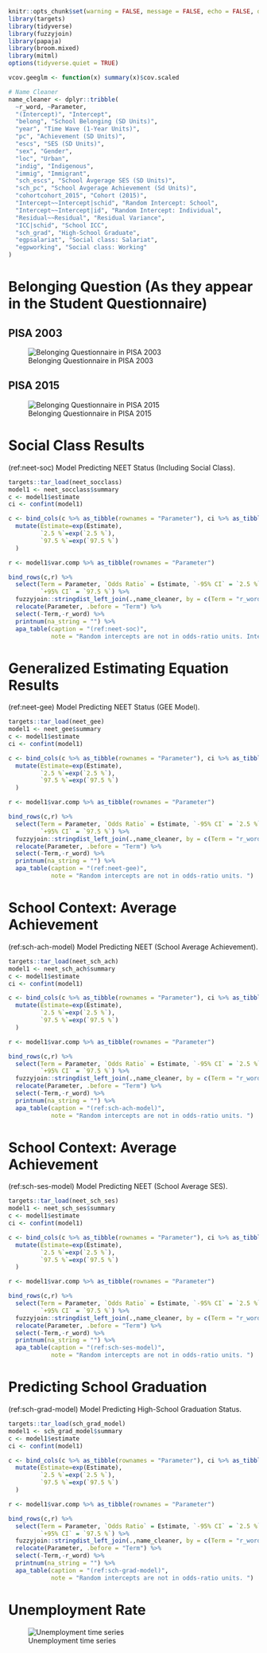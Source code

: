 ```r
knitr::opts_chunk$set(warning = FALSE, message = FALSE, echo = FALSE, dpi = 300)
library(targets)
library(tidyverse)
library(fuzzyjoin)
library(papaja)
library(broom.mixed)
library(mitml)
options(tidyverse.quiet = TRUE)

vcov.geeglm <- function(x) summary(x)$cov.scaled

# Name Cleaner
name_cleaner <- dplyr::tribble(
  ~r_word, ~Parameter,
  "(Intercept)", "Intercept",
  "belong", "School Belonging (SD Units)",
  "year", "Time Wave (1-Year Units)",
  "pc", "Achievement (SD Units)",
  "escs", "SES (SD Units)",
  "sex", "Gender",
  "loc", "Urban",
  "indig", "Indigenous",
  "immig", "Immigrant",
  "sch_escs", "School Avgerage SES (SD Units)",
  "sch_pc", "School Avgerage Achievement (Sd Units)",
  "cohortcohort_2015", "Cohort (2015)",
  "Intercept~~Intercept|schid", "Random Intercept: School",
  "Intercept~~Intercept|id", "Random Intercept: Individual",
  "Residual~~Residual", "Residual Variance",
  "ICC|schid", "School ICC",
  "sch_grad", "High-School Graduate",
  "egpsalariat", "Social class: Salariat",
  "egpworking", "Social class: Working"
)
```

# Belonging Question (As they appear in the Student Questionnaire)

## PISA 2003

![Belonging Questionnaire in PISA 2003](img/belong_2003.png)

## PISA 2015

![Belonging Questionnaire in PISA 2015](img/belong_2015.png)

# Social Class Results

(ref:neet-soc) Model Predicting NEET Status (Including Social Class).

```r
targets::tar_load(neet_socclass)
model1 <- neet_socclass$summary
c <- model1$estimate
ci <- confint(model1)

c <- bind_cols(c %>% as_tibble(rownames = "Parameter"), ci %>% as_tibble()) %>%
  mutate(Estimate=exp(Estimate),
         `2.5 %`=exp(`2.5 %`),
         `97.5 %`=exp(`97.5 %`)
  )

r <- model1$var.comp %>% as_tibble(rownames = "Parameter")

bind_rows(c,r) %>% 
  select(Term = Parameter, `Odds Ratio` = Estimate, `-95% CI` = `2.5 %`,
         `+95% CI` = `97.5 %`) %>%
  fuzzyjoin::stringdist_left_join(.,name_cleaner, by = c(Term = "r_word")) %>%
  relocate(Parameter, .before = "Term") %>%
  select(-Term,-r_word) %>%
  printnum(na_string = "") %>%
  apa_table(caption = "(ref:neet-soc)",
            note = "Random intercepts are not in odds-ratio units. Intermediate class is reference class.")

```

# Generalized Estimating Equation Results

(ref:neet-gee) Model Predicting NEET Status (GEE Model).

```r
targets::tar_load(neet_gee)
model1 <- neet_gee$summary
c <- model1$estimate
ci <- confint(model1)

c <- bind_cols(c %>% as_tibble(rownames = "Parameter"), ci %>% as_tibble()) %>%
  mutate(Estimate=exp(Estimate),
         `2.5 %`=exp(`2.5 %`),
         `97.5 %`=exp(`97.5 %`)
  )

r <- model1$var.comp %>% as_tibble(rownames = "Parameter")

bind_rows(c,r) %>% 
  select(Term = Parameter, `Odds Ratio` = Estimate, `-95% CI` = `2.5 %`,
         `+95% CI` = `97.5 %`) %>%
  fuzzyjoin::stringdist_left_join(.,name_cleaner, by = c(Term = "r_word")) %>%
  relocate(Parameter, .before = "Term") %>%
  select(-Term,-r_word) %>%
  printnum(na_string = "") %>%
  apa_table(caption = "(ref:neet-gee)",
            note = "Random intercepts are not in odds-ratio units. ")

```


# School Context: Average Achievement

(ref:sch-ach-model) Model Predicting NEET (School Average Achievement).

```r
targets::tar_load(neet_sch_ach)
model1 <- neet_sch_ach$summary
c <- model1$estimate
ci <- confint(model1)

c <- bind_cols(c %>% as_tibble(rownames = "Parameter"), ci %>% as_tibble()) %>%
  mutate(Estimate=exp(Estimate),
         `2.5 %`=exp(`2.5 %`),
         `97.5 %`=exp(`97.5 %`)
  )

r <- model1$var.comp %>% as_tibble(rownames = "Parameter")

bind_rows(c,r) %>% 
  select(Term = Parameter, `Odds Ratio` = Estimate, `-95% CI` = `2.5 %`,
         `+95% CI` = `97.5 %`) %>%
  fuzzyjoin::stringdist_left_join(.,name_cleaner, by = c(Term = "r_word")) %>%
  relocate(Parameter, .before = "Term") %>%
  select(-Term,-r_word) %>%
  printnum(na_string = "") %>%
  apa_table(caption = "(ref:sch-ach-model)",
            note = "Random intercepts are not in odds-ratio units. ")

```

# School Context: Average Achievement

(ref:sch-ses-model) Model Predicting NEET (School Average SES).

```r
targets::tar_load(neet_sch_ses)
model1 <- neet_sch_ses$summary
c <- model1$estimate
ci <- confint(model1)

c <- bind_cols(c %>% as_tibble(rownames = "Parameter"), ci %>% as_tibble()) %>%
  mutate(Estimate=exp(Estimate),
         `2.5 %`=exp(`2.5 %`),
         `97.5 %`=exp(`97.5 %`)
  )

r <- model1$var.comp %>% as_tibble(rownames = "Parameter")

bind_rows(c,r) %>% 
  select(Term = Parameter, `Odds Ratio` = Estimate, `-95% CI` = `2.5 %`,
         `+95% CI` = `97.5 %`) %>%
  fuzzyjoin::stringdist_left_join(.,name_cleaner, by = c(Term = "r_word")) %>%
  relocate(Parameter, .before = "Term") %>%
  select(-Term,-r_word) %>%
  printnum(na_string = "") %>%
  apa_table(caption = "(ref:sch-ses-model)",
            note = "Random intercepts are not in odds-ratio units. ")

```

# Predicting School Graduation

(ref:sch-grad-model) Model Predicting High-School Graduation Status.

```r
targets::tar_load(sch_grad_model)
model1 <- sch_grad_model$summary
c <- model1$estimate
ci <- confint(model1)

c <- bind_cols(c %>% as_tibble(rownames = "Parameter"), ci %>% as_tibble()) %>%
  mutate(Estimate=exp(Estimate),
         `2.5 %`=exp(`2.5 %`),
         `97.5 %`=exp(`97.5 %`)
  )

r <- model1$var.comp %>% as_tibble(rownames = "Parameter")

bind_rows(c,r) %>% 
  select(Term = Parameter, `Odds Ratio` = Estimate, `-95% CI` = `2.5 %`,
         `+95% CI` = `97.5 %`) %>%
  fuzzyjoin::stringdist_left_join(.,name_cleaner, by = c(Term = "r_word")) %>%
  relocate(Parameter, .before = "Term") %>%
  select(-Term,-r_word) %>%
  printnum(na_string = "") %>%
  apa_table(caption = "(ref:sch-grad-model)",
            note = "Random intercepts are not in odds-ratio units. ")

```


# Unemployment Rate

![Unemployment time series](img/unemployment.png)

